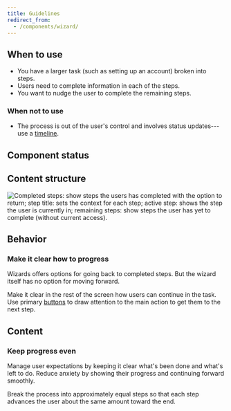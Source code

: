 ```yaml
---
title: Guidelines
redirect_from:
  - /components/wizard/
---
```


<ReactExample exampleId="Wizard-default" />

## When to use

- You have a larger task (such as setting up an account) broken into steps.
- Users need to complete information in each of the steps.
- You want to nudge the user to complete the remaining steps.

### When not to use

- The process is out of the user's control and involves status updates---use a
  [timeline](/components/progress-indicators/timeline/).

## Component status

<ComponentStatus component="Wizard" />

## Content structure

![Completed steps: show steps the users has completed with the option to return; step title: sets the context for each step; active step: shows the step the user is currently in; remaining steps: show steps the user has yet to complete (without current access).](fileId:4QJZqvBvRrLu6t9mwObCkA;nodeId:818%3A2010)

## Behavior

### Make it clear how to progress

Wizards offers options for going back to completed steps.
But the wizard itself has no option for moving forward.

Make it clear in the rest of the screen how users can continue in the task.
Use primary [buttons](/components/action/button/) to draw attention to the main action
to get them to the next step.

## Content

### Keep progress even

Manage user expectations by keeping it clear
what's been done and what's left to do.
Reduce anxiety by showing their progress and continuing forward smoothly.

Break the process into approximately equal steps
so that each step advances the user about the same amount toward the end.
